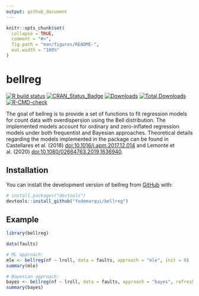 ```yaml
---
output: github_document
---
```


<!-- README.md is generated from README.Rmd. Please edit that file -->

```r
knitr::opts_chunk$set(
  collapse = TRUE,
  comment = "#>",
  fig.path = "man/figures/README-",
  out.width = "100%"
)
```

# bellreg

<!-- badges: start -->
[![R build status](https://github.com/fndemarqui/bellreg/workflows/R-CMD-check/badge.svg)](https://github.com/fndemarqui/bellreg/actions)
[![CRAN_Status_Badge](https://www.r-pkg.org/badges/version/bellreg)](https://cran.r-project.org/package=bellreg)
[![Downloads](https://cranlogs.r-pkg.org/badges/bellreg)](https://cran.r-project.org/package=bellreg)
[![Total Downloads](https://cranlogs.r-pkg.org/badges/grand-total/bellreg?color=orange)](https://cran.r-project.org/package=bellreg)
[![R-CMD-check](https://github.com/fndemarqui/bellreg/actions/workflows/R-CMD-check.yaml/badge.svg)](https://github.com/fndemarqui/bellreg/actions/workflows/R-CMD-check.yaml)
<!-- badges: end -->

The goal of bellreg is to provide a set of functions to fit  regression models for count data with overdispersion using the Bell distribution. The implemented models account for ordinary and zero-inflated regression models under both frequentist and Bayesian approaches. Theoretical details regarding the models implemented in the package can be found in Castellares et al. (2018) <doi:10.1016/j.apm.2017.12.014> and Lemonte et al. (2020) <doi:10.1080/02664763.2019.1636940>. 

## Installation

You can install the development version of bellreg from [GitHub](https://github.com/) with:

``` r
# install.packages("devtools")
devtools::install_github("fndemarqui/bellreg")
```

## Example


```r
library(bellreg)

data(faults)

# ML approach:
mle <- bellreg(nf ~ lroll, data = faults, approach = "mle", init = 0)
summary(mle)

# Bayesian approach:
bayes <- bellreg(nf ~ lroll, data = faults, approach = "bayes", refresh = FALSE)
summary(bayes)

```
